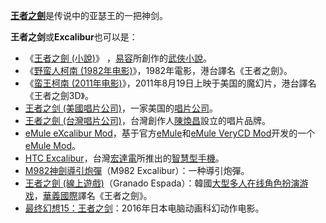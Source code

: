 '''[[王者之劍|王者之劍]]'''是传说中的亚瑟王的一把神剑。

'''王者之剑'''或'''Excalibur'''也可以是：
* 《[[王者之劍_(小說)|王者之劍 (小說)]]》 ，[[易容|易容]]所創作的[[武俠小說|武俠小說]]。
* 《[[野蛮人柯南_(1982年电影)|野蛮人柯南 (1982年电影)]]》，1982年電影，港台譯名《王者之劍》。
* 《[[蛮王柯南_(2011年电影)|蛮王柯南 (2011年电影)]]》，2011年8月19日上映于美国的魔幻片，港台譯名《王者之劍3D》。
* [[王者之剑_(美國唱片公司)|王者之剑 (美國唱片公司)]]，一家美国的[[唱片公司|唱片公司]]。
* [[王者之劍_(台灣唱片公司)|王者之劍 (台灣唱片公司)]]，台灣創作人[[陳煥昌|陳煥昌]]設立的唱片品牌。
* [[eMule_eXcalibur_Mod|eMule eXcalibur Mod]]，基于官方[[eMule|eMule]]和[[eMule_VeryCD_Mod|eMule VeryCD Mod]]开发的一个[[eMule_Mod|eMule Mod]]。
* [[HTC_Excalibur|HTC Excalibur]]，台灣[[宏達電|宏達電]]所推出的[[智慧型手機|智慧型手機]]。
* [[M982神劍導引炮彈|M982神劍導引炮彈]]（M982 Excalibur）：一种導引炮彈。
* [[王者之劍_(線上遊戲)|王者之劍 (線上遊戲)]]（Granado Espada）：韓國[[大型多人在线角色扮演游戏|大型多人在线角色扮演游戏]]，[[華義國際|華義國際]]譯名《王者之劍》。
* [[最终幻想15：王者之剑|最终幻想15：王者之剑]]：2016年日本电脑动画科幻动作电影。

{{disambiguation|Cat=四字作品消歧义}}